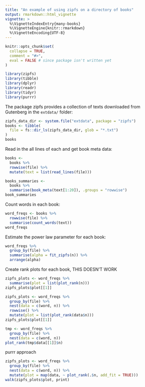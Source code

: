 ```yaml
---
title: "An example of using zipfs on a directory of books"
output: rmarkdown::html_vignette
vignette: >
  %\VignetteIndexEntry{many-books}
  %\VignetteEngine{knitr::rmarkdown}
  %\VignetteEncoding{UTF-8}
---
```


```r
knitr::opts_chunk$set(
  collapse = TRUE,
  comment = "#>",
  eval = FALSE # since package isn't written yet
)
```

```r
library(zipfs)
library(tibble)
library(dplyr)
library(readr)
library(tidyr)
library(purrr)
```

The package zipfs provides a collection of texts downloaded from Gutenberg in the `extdata/` folder:
```r
zipfs_data_dir <- system.file("extdata", package = "zipfs")
books <- tibble(
  file = fs::dir_ls(zipfs_data_dir, glob = "*.txt")
)
books
```

Read in the all lines of each and get book meta data:
```r
books <- 
  books %>% 
  rowwise(file) %>% 
  mutate(text = list(read_lines(file))) 

books_summaries <- 
  books %>% 
  summarise(book_meta(text[1:20]), .groups = "rowwise")
book_summaries
```

Count words in each book:
```r
word_freqs <- books %>% 
  rowwise(file) %>% 
  summarise(count_words(text))
word_freqs
```

Estimate the power law parameter for each book:
```r
word_freqs %>% 
  group_by(file) %>% 
  summarise(alpha = fit_zipfs(n)) %>% 
  arrange(alpha)
```
Create rank plots for each book, 
THIS DOESN'T WORK
```r
zipfs_plots <- word_freqs %>% 
  summarise(plot = list(plot_rank(n)))
zipfs_plots$plot[[1]]
```


```r
zipfs_plots <- word_freqs %>% 
  group_by(file) %>% 
  nest(data = c(word, n)) %>% 
  rowwise() %>% 
  mutate(plot = list(plot_rank(data$n)))
zipfs_plots$plot[[1]]
```

```r
tmp <- word_freqs %>% 
  group_by(file) %>% 
  nest(data = c(word, n))
plot_rank(tmp$data[[1]]$n)
```

purrr approach
```r
zipfs_plots <- word_freqs %>% 
  group_by(file) %>% 
  nest(data = c(word, n)) %>% 
  mutate(plot = map(data, ~ plot_rank(.$n, add_fit = TRUE)))
walk(zipfs_plots$plot, print)
```

